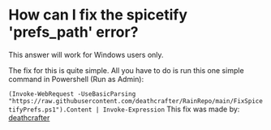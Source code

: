 
# How can I fix the spicetify 'prefs_path' error?

<Callout emoji="ℹ️">
    This answer will work for Windows users only.
</Callout>

The fix for this is quite simple. All you have to do is run this one simple command in Powershell (Run as Admin):

```(Invoke-WebRequest -UseBasicParsing "https://raw.githubusercontent.com/deathcrafter/RainRepo/main/FixSpicetifyPrefs.ps1").Content | Invoke-Expression```
This fix was made by: [deathcrafter](https://github.com/deathcrafter)
